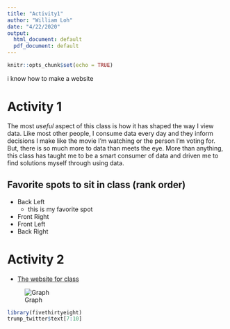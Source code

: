 ```yaml
---
title: "Activity1"
author: "William Loh"
date: "4/22/2020"
output:
  html_document: default
  pdf_document: default
---
```


```r
knitr::opts_chunk$set(echo = TRUE)
```
i know how to make a website

# Activity 1
The most *useful* aspect of this class is how it has shaped the way I view data. Like most other people, I consume data every day and they inform decisions I make like the movie I'm watching or the person I'm voting for. But, there is so much more to data than meets the eye. More than anything, this class has taught me to be a smart consumer of data and driven me to find solutions myself through using data. 

## Favorite spots to sit in class (rank order)
- Back Left
    - this is my favorite spot
- Front Right
- Front Left
- Back Right

# Activity 2
- [The website for class](http://politicaldatascience.com/)
 
![Graph](http://politicaldatascience.com/PDS/Slides/Images/image2.png)
```r
library(fivethirtyeight)
trump_twitter$text[7:10]
```




